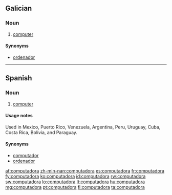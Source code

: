 ==Galician==

===Noun===
{{gl-noun|f}}

# [[computer]]

====Synonyms====
* {{sense|computer}} [[ordenador]]

----

==Spanish==

===Noun===
{{es-noun-f|pl=computadoras}}

# [[computer]]

====Usage notes====
Used in Mexico, Puerto Rico, Venezuela, Argentina, Peru, Uruguay, Cuba, Costa Rica, Bolivia, and Paraguay.

====Synonyms====
* [[computador]] {{m}}
* [[ordenador]] {{m}}

[[af:computadora]]
[[zh-min-nan:computadora]]
[[es:computadora]]
[[fr:computadora]]
[[fy:computadora]]
[[ko:computadora]]
[[id:computadora]]
[[rw:computadora]]
[[sw:computadora]]
[[lo:computadora]]
[[lt:computadora]]
[[hu:computadora]]
[[mg:computadora]]
[[pt:computadora]]
[[fi:computadora]]
[[ta:computadora]]